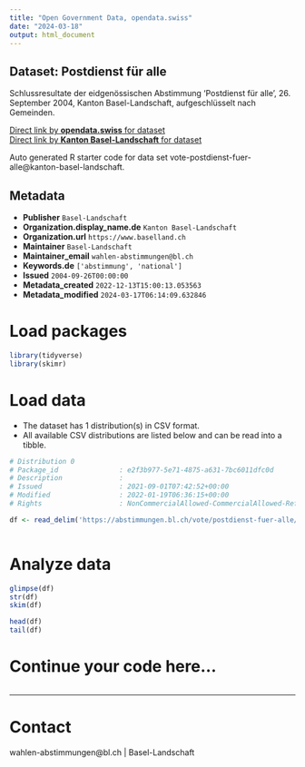 ```yaml
---
title: "Open Government Data, opendata.swiss"
date: "2024-03-18"
output: html_document
---
```


## Dataset: Postdienst für alle

Schlussresultate der eidgenössischen Abstimmung 'Postdienst für alle', 26. September 2004, Kanton Basel-Landschaft, aufgeschlüsselt nach Gemeinden.

[Direct link by **opendata.swiss** for dataset](https://opendata.swiss/de/dataset/postdienst-fur-alle)<br>
[Direct link by **Kanton Basel-Landschaft** for dataset](https://abstimmungen.bl.ch/vote/postdienst-fuer-alle/data)

Auto generated R starter code for data set vote-postdienst-fuer-alle@kanton-basel-landschaft.

## Metadata

- **Publisher** `Basel-Landschaft`
- **Organization.display_name.de** `Kanton Basel-Landschaft`
- **Organization.url** `https://www.baselland.ch`
- **Maintainer** `Basel-Landschaft`
- **Maintainer_email** `wahlen-abstimmungen@bl.ch`
- **Keywords.de** `['abstimmung', 'national']`
- **Issued** `2004-09-26T00:00:00`
- **Metadata_created** `2022-12-13T15:00:13.053563`
- **Metadata_modified** `2024-03-17T06:14:09.632846`


# Load packages

```r

library(tidyverse)
library(skimr)

```

# Load data

-   The dataset has 1 distribution(s) in CSV format.
-   All available CSV distributions are listed below and can be read into a tibble.

```r

# Distribution 0
# Package_id               : e2f3b977-5e71-4875-a631-7bc6011dfc0d
# Description              : 
# Issued                   : 2021-09-01T07:42:52+00:00
# Modified                 : 2022-01-19T06:36:15+00:00
# Rights                   : NonCommercialAllowed-CommercialAllowed-ReferenceRequired

df <- read_delim('https://abstimmungen.bl.ch/vote/postdienst-fuer-alle/data-csv')



```

# Analyze data

```r

glimpse(df)
str(df)
skim(df)

head(df)
tail(df)

```

# Continue your code here...

```r

```

------------------------------------------------------------------------

# Contact

wahlen-abstimmungen@bl.ch | Basel-Landschaft
